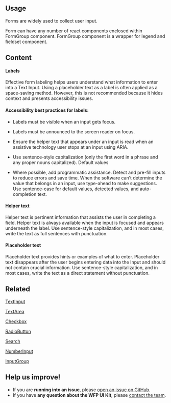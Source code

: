 ## Usage

Forms are widely used to collect user input.

Form can have any number of react components enclosed within FormGroup component. FormGroup component
is a wrapper for legend and fieldset component.

## Content

#### Labels

Effective form labeling helps users understand what information to enter into a Text Input. Using a placeholder text as a label is often applied as a space-saving method. However, this is not recommended because it hides context and presents accessibility issues.

#### Accessibility best practices for labels:

- Labels must be visible when an input gets focus.

- Labels must be announced to the screen reader on focus.
- Ensure the helper text that appears under an input is read when an assistive technology user stops at an input using ARIA.
- Use sentence-style capitalization (only the first word in a phrase and any proper nouns capitalized).
  Default values
- Where possible, add programmatic assistance. Detect and pre-fill inputs to reduce errors and save time. When the software can’t determine the value that belongs in an input, use type-ahead to make suggestions. Use sentence-case for default values, detected values, and auto-completion text.

#### Helper text

Helper text is pertinent information that assists the user in completing a field. Helper text is always available when the input is focused and appears underneath the label. Use sentence-style capitalization, and in most cases, write the text as full sentences with punctuation.

#### Placeholder text

Placeholder text provides hints or examples of what to enter. Placeholder text disappears after the user begins entering data into the Input and should not contain crucial information. Use sentence-style capitalization, and in most cases, write the text as a direct statement without punctuation.

## Related

[TextInput](?path=/docs/components-forms-textinput--regular)

[TextArea](?path=/docs/components-forms-textarea--regular)

[Checkbox](?path=/docs/components-forms-checkbox--regular)

[RadioButton](?path=/docs/components-forms-radiobutton--regular)

[Search](?path=/docs/components-forms-search--regular)

[NumberInput](?path=/docs/components-forms-numberinput--regular)

[InputGroup](?path=/docs/components-forms-inputgroup--regular)

## Help us improve!

- If you are **running into an issue**, please [open an issue on GitHub](https://github.com/wfp/ui/issues).
- If you have **any question about the WFP UI Kit**, please [contact the team](mailto:global.uikit@wfp.org).
